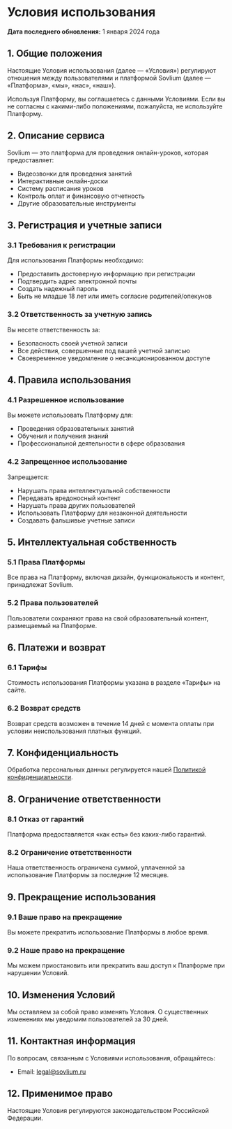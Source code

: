 # Условия использования

**Дата последнего обновления:** 1 января 2024 года

## 1. Общие положения

Настоящие Условия использования (далее — «Условия») регулируют отношения между пользователями и платформой Sovlium (далее — «Платформа», «мы», «нас», «наш»).

Используя Платформу, вы соглашаетесь с данными Условиями. Если вы не согласны с какими-либо положениями, пожалуйста, не используйте Платформу.

## 2. Описание сервиса

Sovlium — это платформа для проведения онлайн-уроков, которая предоставляет:

- Видеозвонки для проведения занятий
- Интерактивные онлайн-доски
- Систему расписания уроков
- Контроль оплат и финансовую отчетность
- Другие образовательные инструменты

## 3. Регистрация и учетные записи

### 3.1 Требования к регистрации

Для использования Платформы необходимо:

- Предоставить достоверную информацию при регистрации
- Подтвердить адрес электронной почты
- Создать надежный пароль
- Быть не младше 18 лет или иметь согласие родителей/опекунов

### 3.2 Ответственность за учетную запись

Вы несете ответственность за:

- Безопасность своей учетной записи
- Все действия, совершенные под вашей учетной записью
- Своевременное уведомление о несанкционированном доступе

## 4. Правила использования

### 4.1 Разрешенное использование

Вы можете использовать Платформу для:

- Проведения образовательных занятий
- Обучения и получения знаний
- Профессиональной деятельности в сфере образования

### 4.2 Запрещенное использование

Запрещается:

- Нарушать права интеллектуальной собственности
- Передавать вредоносный контент
- Нарушать права других пользователей
- Использовать Платформу для незаконной деятельности
- Создавать фальшивые учетные записи

## 5. Интеллектуальная собственность

### 5.1 Права Платформы

Все права на Платформу, включая дизайн, функциональность и контент, принадлежат Sovlium.

### 5.2 Права пользователей

Пользователи сохраняют права на свой образовательный контент, размещаемый на Платформе.

## 6. Платежи и возврат

### 6.1 Тарифы

Стоимость использования Платформы указана в разделе «Тарифы» на сайте.

### 6.2 Возврат средств

Возврат средств возможен в течение 14 дней с момента оплаты при условии неиспользования платных функций.

## 7. Конфиденциальность

Обработка персональных данных регулируется нашей [Политикой конфиденциальности](/legal/privacy).

## 8. Ограничение ответственности

### 8.1 Отказ от гарантий

Платформа предоставляется «как есть» без каких-либо гарантий.

### 8.2 Ограничение ответственности

Наша ответственность ограничена суммой, уплаченной за использование Платформы за последние 12 месяцев.

## 9. Прекращение использования

### 9.1 Ваше право на прекращение

Вы можете прекратить использование Платформы в любое время.

### 9.2 Наше право на прекращение

Мы можем приостановить или прекратить ваш доступ к Платформе при нарушении Условий.

## 10. Изменения Условий

Мы оставляем за собой право изменять Условия. О существенных изменениях мы уведомим пользователей за 30 дней.

## 11. Контактная информация

По вопросам, связанным с Условиями использования, обращайтесь:

- Email: legal@sovlium.ru

## 12. Применимое право

Настоящие Условия регулируются законодательством Российской Федерации.
